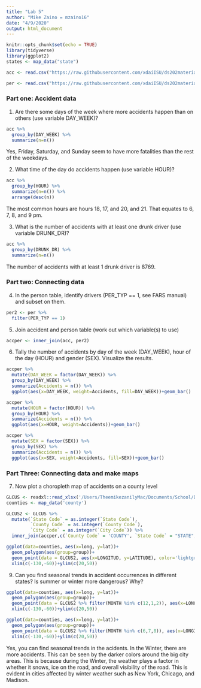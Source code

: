 ```yaml
---
title: "Lab 5"
author: "Mike Zaino = mzaino16"
date: "4/9/2020"
output: html_document
---
```


```r
knitr::opts_chunk$set(echo = TRUE)
library(tidyverse)
library(ggplot2)
states <- map_data("state")
```

```r
acc <- read.csv("https://raw.githubusercontent.com/xdaiISU/ds202materials/master/hwlabs/fars2017/accident.csv", stringsAsFactors = FALSE)

per <- read.csv("https://raw.githubusercontent.com/xdaiISU/ds202materials/master/hwlabs/fars2017/person.csv", stringsAsFactors = FALSE)
```

### Part one: Accident data

1. Are there some days of the week where more accidents happen than on others (use variable DAY_WEEK)?

```r
acc %>% 
  group_by(DAY_WEEK) %>% 
  summarize(n=n())
```

Yes, Friday, Saturday, and Sunday seem to have more fatalities than the rest of the weekdays.

2. What time of the day do accidents happen (use variable HOUR)?

```r
acc %>% 
  group_by(HOUR) %>% 
  summarize(n=n()) %>% 
  arrange(desc(n))
```

The most common hours are hours 18, 17, and 20, and 21. That equates to 6, 7, 8, and 9 pm.

3. What is the number of accidents with at least one drunk driver (use variable DRUNK_DR)?

```r
acc %>% 
  group_by(DRUNK_DR) %>% 
  summarize(n=n())
```

The number of accidents with at least 1 drunk driver is 8769.

### Part two: Connecting data

4. In the person table, identify drivers (PER_TYP == 1, see FARS manual) and subset on them.

```r
per2 <- per %>% 
  filter(PER_TYP == 1)
```

5. Join accident and person table (work out which variable(s) to use)

```r
accper <- inner_join(acc, per2)
```

6. Tally the number of accidents by day of the week (DAY_WEEK), hour of the day (HOUR) and gender (SEX). Visualize the results.

```r
accper %>% 
  mutate(DAY_WEEK = factor(DAY_WEEK)) %>% 
  group_by(DAY_WEEK) %>% 
  summarize(Accidents = n()) %>% 
  ggplot(aes(x=DAY_WEEK, weight=Accidents, fill=DAY_WEEK))+geom_bar()
```

```r
accper %>% 
  mutate(HOUR = factor(HOUR)) %>% 
  group_by(HOUR) %>% 
  summarize(Accidents = n()) %>% 
  ggplot(aes(x=HOUR, weight=Accidents))+geom_bar()
```

```r
accper %>% 
  mutate(SEX = factor(SEX)) %>% 
  group_by(SEX) %>% 
  summarize(Accidents = n()) %>% 
  ggplot(aes(x=SEX, weight=Accidents, fill=SEX))+geom_bar()
```

### Part Three: Connecting data and make maps

7. Now plot a choropleth map of accidents on a county level

```r
GLCUS <- readxl::read_xlsx('/Users/TheemikezanilyMac/Documents/School/DS 202/ds202_lab5/GLCUS.xlsx')
counties <- map_data('county')

GLCUS2 <- GLCUS %>% 
  mutate(`State Code` = as.integer(`State Code`),
         `County Code` = as.integer(`County Code`),
         `City Code` = as.integer(`City Code`)) %>% 
  inner_join(accper,c(`County Code` = 'COUNTY', `State Code` = "STATE", `City Code` = 'CITY'))

ggplot(data=counties, aes(x=long, y=lat))+
  geom_polygon(aes(group=group))+
  geom_point(data = GLCUS2, aes(x=LONGITUD, y=LATITUDE), color='lightgreen', alpha=.2, size=.02)+
  xlim(c(-130,-60))+ylim(c(20,50))
```

9. Can you find seasonal trends in accident occurrences in different states? Is summer or winter more dangerous? Why?

```r
ggplot(data=counties, aes(x=long, y=lat))+
  geom_polygon(aes(group=group))+
  geom_point(data = GLCUS2 %>% filter(MONTH %in% c(12,1,2)), aes(x=LONGITUD, y=LATITUDE), color='lightgreen', alpha=.2, size=.02)+
  xlim(c(-130,-60))+ylim(c(20,50))

ggplot(data=counties, aes(x=long, y=lat))+
  geom_polygon(aes(group=group))+
  geom_point(data = GLCUS2 %>% filter(MONTH %in% c(6,7,8)), aes(x=LONGITUD, y=LATITUDE), color='lightgreen', alpha=.2, size=.02)+
  xlim(c(-130,-60))+ylim(c(20,50))
```

Yes, you can find seasonal trends in the acidents. In the Winter, there are more accidents. This can be seen by the darker colors around the big city areas. This is because during the Winter, the weather plays a factor in whether it snows, ice on the road, and overall visibility of the road. This is evident in cities affected by winter weather such as New York, Chicago, and Madison.












